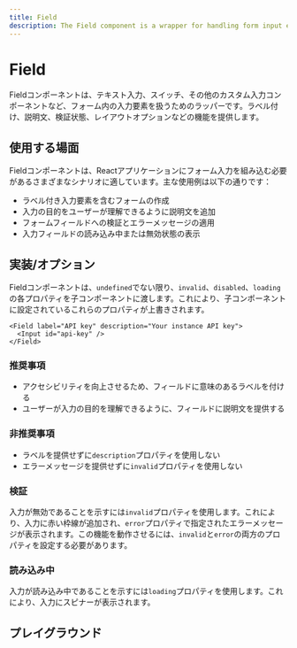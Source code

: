 ```yaml
---
title: Field
description: The Field component is a wrapper for handling form input elements, such as text inputs, switches, or other custom input components, within a form. It provides features like labelling, descriptions, validation states, and layout options.
---
```


# Field <Badge text='ready' color='green'></Badge> <StorybookLink path='/story/forms-field--horizontal-layout' />

Fieldコンポーネントは、テキスト入力、スイッチ、その他のカスタム入力コンポーネントなど、フォーム内の入力要素を扱うためのラッパーです。ラベル付け、説明文、検証状態、レイアウトオプションなどの機能を提供します。

## 使用する場面

Fieldコンポーネントは、Reactアプリケーションにフォーム入力を組み込む必要があるさまざまなシナリオに適しています。主な使用例は以下の通りです：

- ラベル付き入力要素を含むフォームの作成
- 入力の目的をユーザーが理解できるように説明文を追加
- フォームフィールドへの検証とエラーメッセージの適用
- 入力フィールドの読み込み中または無効状態の表示

## 実装/オプション

Fieldコンポーネントは、`undefined`でない限り、`invalid`、`disabled`、`loading`の各プロパティを子コンポーネントに渡します。これにより、子コンポーネントに設定されているこれらのプロパティが上書きされます。

```tsx live
<Field label="API key" description="Your instance API key">
  <Input id="api-key" />
</Field>
```

### 推奨事項

- アクセシビリティを向上させるため、フィールドに意味のあるラベルを付ける
- ユーザーが入力の目的を理解できるように、フィールドに説明文を提供する

### 非推奨事項

- ラベルを提供せずに`description`プロパティを使用しない
- エラーメッセージを提供せずに`invalid`プロパティを使用しない

### 検証

入力が無効であることを示すには`invalid`プロパティを使用します。これにより、入力に赤い枠線が追加され、`error`プロパティで指定されたエラーメッセージが表示されます。この機能を動作させるには、`invalid`と`error`の両方のプロパティを設定する必要があります。

### 読み込み中

入力が読み込み中であることを示すには`loading`プロパティを使用します。これにより、入力にスピナーが表示されます。

## プレイグラウンド

<ComponentEmbed path="/story/forms-field--horizontal-layout" />